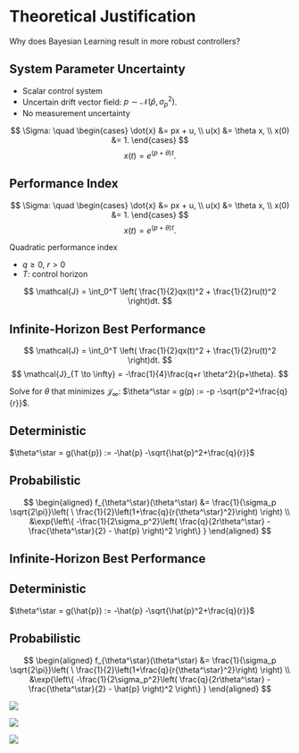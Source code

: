 # Theoretical Justification {visibility="uncounted"}
<!-- ###################################################################### -->

Why does Bayesian Learning result in more robust controllers?



## System Parameter Uncertainty {auto-animate="true"}
<!-- ###################################################################### -->

::: {.fragment data-fragment-index=0}
* Scalar control system 
* Uncertain drift vector field: $p \sim
\mathcal{N}(\hat{p}, \sigma_p^2)$.
* No measurement uncertainty
:::

::: {data-id="system" .fragment data-fragment-index=1}

::: {layout="[100,-5,60]" layout-valign="center"}
$$
\Sigma: \quad
\begin{cases}
  \dot{x} &= px + u, \\
  u(x) &= \theta x, \\
  x(0) &= 1.
\end{cases}
$$
$$
  x(t) = e^{(p+\theta)t}.
$$
:::
:::



## Performance Index {auto-animate="true"}
<!-- ###################################################################### -->


::: {data-id="system"}

::: {layout="[100,-5,60]" layout-valign="center"}
$$
\Sigma: \quad
\begin{cases}
  \dot{x} &= px + u, \\
  u(x) &= \theta x, \\
  x(0) &= 1.
\end{cases}
$$
$$
  x(t) = e^{(p+\theta)t}.
$$
:::
:::

::: {.fragment data-fragment-index=0}

Quadratic performance index

- $q \geq 0$, $r > 0$  
- $T$: control horizon
:::

::: {.fragment data-fragment-index=0, data-id="perf"}
$$
\mathcal{J} = \int_0^T \left( \frac{1}{2}qx(t)^2 + \frac{1}{2}ru(t)^2  \right)dt.
$$
:::


## Infinite-Horizon Best Performance {auto-animate="true"}
<!-- ###################################################################### -->

::: {layout="[100,-5,60]" layout-valign="center" .fragment data-fragment-index=0 data-id="perf"}
$$
\mathcal{J} = \int_0^T \left( \frac{1}{2}qx(t)^2 + \frac{1}{2}ru(t)^2  \right)dt.
$$
$$
\mathcal{J}_{T \to \infty} = -\frac{1}{4}\frac{q+r \theta^2}{p+\theta}.
$$
:::

::: {.fragment data-fragment-index=1}

Solve for $\theta$ that minimizes $\mathcal{J}_\infty$: $\theta^\star = g(p) :=
-p -\sqrt{p^2+\frac{q}{r}}$.

:::

::: {layout="[100,-5,60]" layout-valign="center" .fragment data-fragment-index=2 data-id="opt-sol"}

::: {.callout-note icon=false}
## Deterministic

$\theta^\star = g(\hat{p}) := -\hat{p} -\sqrt{\hat{p}^2+\frac{q}{r}}$

:::

::: {.callout-note icon=false}
## Probabilistic

$$
\begin{aligned}
f_{\theta^\star}(\theta^\star) &= \frac{1}{\sigma_p \sqrt{2\pi}}\left( \
\frac{1}{2}\left(1+\frac{q}{r{\theta^\star}^2}\right) \right) \\
&\exp{\left\{ -\frac{1}{2\sigma_p^2}\left( \frac{q}{2r\theta^\star} -
\frac{\theta^\star}{2} - \hat{p}  \right)^2  \right\} }
\end{aligned}
$$

:::

:::


## Infinite-Horizon Best Performance {auto-animate="true"}
<!-- ###################################################################### -->


:::: {layout="[100,-5,60]" layout-valign="center" .fragment data-fragment-index=0 data-id="opt-sol"}

::: {.callout-note icon=false}
## Deterministic
$\theta^\star = g(\hat{p}) := -\hat{p} -\sqrt{\hat{p}^2+\frac{q}{r}}$
:::

::: {.callout-note icon=false}
## Probabilistic
$$
\begin{aligned}
f_{\theta^\star}(\theta^\star) &= \frac{1}{\sigma_p \sqrt{2\pi}}\left( \
\frac{1}{2}\left(1+\frac{q}{r{\theta^\star}^2}\right) \right) \\
&\exp{\left\{ -\frac{1}{2\sigma_p^2}\left( \frac{q}{2r\theta^\star} -
\frac{\theta^\star}{2} - \hat{p}  \right)^2  \right\} }
\end{aligned}
$$
:::
::::

::: {.r-stack}
![](assets/optimal-dist_1.svg){.fragment data-fragment-index=1}

![](assets/optimal-dist_2.svg){.fragment data-fragment-index=2}

![](assets/optimal-dist_3.svg){.fragment data-fragment-index=3}
:::


